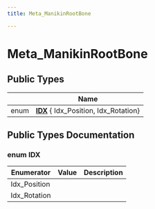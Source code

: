 ```yaml
---
title: Meta_ManikinRootBone

---
```


# Meta_ManikinRootBone





## Public Types

|                | Name           |
| -------------- | -------------- |
| enum| **[IDX](../Classes/structvrtree_1_1_meta___manikin_root_bone.mdx#enum-idx)** { Idx_Position, Idx_Rotation} |

## Public Types Documentation

### enum IDX

| Enumerator | Value | Description |
| ---------- | ----- | ----------- |
| Idx_Position | |   |
| Idx_Rotation | |   |




